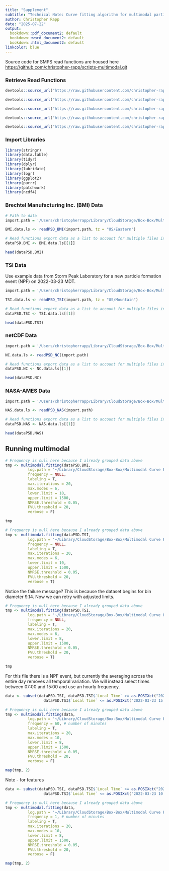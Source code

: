 ```yaml
---
title: "Supplement"
subtitle: "Technical Note: Curve fitting algorithm for multimodal particle size distributions – a theoretical basis"
author: Christopher Rapp
date: "2025-07-22"
output:
  bookdown::pdf_document2: default
  bookdown::word_document2: default
  bookdown::html_document2: default
linkcolor: blue
---
```


Source code for SMPS read functions are housed here <https://github.com/christopher-rapp/scripts-multimodal.git>

### Retrieve Read Functions

```r

devtools::source_url("https://raw.githubusercontent.com/christopher-rapp/scripts-multimodal/refs/heads/main/functions_multimodal_V2.R")

devtools::source_url("https://raw.githubusercontent.com/christopher-rapp/scripts-multimodal/refs/heads/main/readPSD_BMI.R")

devtools::source_url("https://raw.githubusercontent.com/christopher-rapp/scripts-multimodal/refs/heads/main/readPSD_NAS.R")

devtools::source_url("https://raw.githubusercontent.com/christopher-rapp/scripts-multimodal/refs/heads/main/readPSD_NC.R")

devtools::source_url("https://raw.githubusercontent.com/christopher-rapp/scripts-multimodal/refs/heads/main/readPSD_TSI.R")

```

### Import Libraries

```r

library(stringr)
library(data.table)
library(tidyr)
library(dplyr)
library(lubridate)
library(logr)
library(ggplot2)
library(purrr)
library(patchwork)
library(ncdf4)
```

### Brechtel Manufacturing Inc. (BMI) Data

```r

# Path to data
import.path = '/Users/christopherrapp/Library/CloudStorage/Box-Box/Multimodal Curve Fitting/example/BMI/'

BMI.data.ls <- readPSD_BMI(import.path, tz = "US/Eastern")

# Read functions export data as a list to account for multiple files in a directory
dataPSD.BMI <- BMI.data.ls[[1]]

head(dataPSD.BMI)
```

### TSI Data

Use example data from Storm Peak Laboratory for a new particle formation event (NPF) on 2022-03-23 MDT.

```r

import.path = '/Users/christopherrapp/Library/CloudStorage/Box-Box/Multimodal Curve Fitting/example/TSI/'

TSI.data.ls <- readPSD_TSI(import.path, tz = "US/Mountain")

# Read functions export data as a list to account for multiple files in a directory
dataPSD.TSI <- TSI.data.ls[[1]]

head(dataPSD.TSI)
```

### netCDF Data

```r

import.path = '/Users/christopherrapp/Library/CloudStorage/Box-Box/Multimodal Curve Fitting/example/netCDF/'

NC.data.ls <- readPSD_NC(import.path)

# Read functions export data as a list to account for multiple files in a directory
dataPSD.NC <- NC.data.ls[[1]]

head(dataPSD.NC)
```

### NASA-AMES Data

```r

import.path = '/Users/christopherrapp/Library/CloudStorage/Box-Box/Multimodal Curve Fitting/example/NASA-AMES/'

NAS.data.ls <- readPSD_NAS(import.path)

# Read functions export data as a list to account for multiple files in a directory
dataPSD.NAS <- NAS.data.ls[[1]]

head(dataPSD.NAS)

```

## Running multimodal

```r

# Frequency is null here because I already grouped data above
tmp <- multimodal.fitting(dataPSD.BMI,
          log.path = '~/Library/CloudStorage/Box-Box/Multimodal Curve Fitting/log/',
          frequency = NULL,
          labeling = T,
          max.iterations = 20,
          max.modes = 6,
          lower.limit = 10,
          upper.limit = 1500,
          NMRSE.threshold = 0.05,
          FVU.threshold = 20,
          verbose = F)

tmp

```

```r

# Frequency is null here because I already grouped data above
tmp <- multimodal.fitting(dataPSD.TSI,
          log.path = '~/Library/CloudStorage/Box-Box/Multimodal Curve Fitting/log/',
          frequency = NULL,
          labeling = T,
          max.iterations = 20,
          max.modes = 6,
          lower.limit = 10,
          upper.limit = 1500,
          NMRSE.threshold = 0.05,
          FVU.threshold = 20,
          verbose = T)
```

Notice the failure message? This is because the dataset begins for bin diameter 9.14. Now we can retry with adjusted limits.

```r

# Frequency is null here because I already grouped data above
tmp <- multimodal.fitting(dataPSD.TSI,
          log.path = '~/Library/CloudStorage/Box-Box/Multimodal Curve Fitting/log/',
          frequency = NULL,
          labeling = T,
          max.iterations = 20,
          max.modes = 6,
          lower.limit = 8,
          upper.limit = 1500,
          NMRSE.threshold = 0.05,
          FVU.threshold = 20,
          verbose = T)

tmp

```

For this file there is a NPF event, but currently the averaging across the entire day removes all temporal variation. We will instead select times between 07:00 and 15:00 and use an hourly frequency.

```r

data <- subset(dataPSD.TSI, dataPSD.TSI$`Local Time` >= as.POSIXct("2022-03-23 7:00:00") &
                 dataPSD.TSI$`Local Time` <= as.POSIXct("2022-03-23 15:00:00"))

# Frequency is null here because I already grouped data above
tmp <- multimodal.fitting(data,
          log.path = '~/Library/CloudStorage/Box-Box/Multimodal Curve Fitting/log/',
          frequency = 60, # number of minutes
          labeling = T,
          max.iterations = 20,
          max.modes = 10,
          lower.limit = 8,
          upper.limit = 1500,
          NMRSE.threshold = 0.05,
          FVU.threshold = 20,
          verbose = F)

map(tmp, 2)

```

Note - for features

```r

data <- subset(dataPSD.TSI, dataPSD.TSI$`Local Time` >= as.POSIXct("2022-03-23 10:00:00") &
                 dataPSD.TSI$`Local Time` <= as.POSIXct("2022-03-23 10:15:00"))

# Frequency is null here because I already grouped data above
tmp <- multimodal.fitting(data,
          log.path = '~/Library/CloudStorage/Box-Box/Multimodal Curve Fitting/log/',
          frequency = 1, # number of minutes
          labeling = T,
          max.iterations = 20,
          max.modes = 10,
          lower.limit = 8,
          upper.limit = 1500,
          NMRSE.threshold = 0.05,
          FVU.threshold = 20,
          verbose = F)

map(tmp, 2)
```
